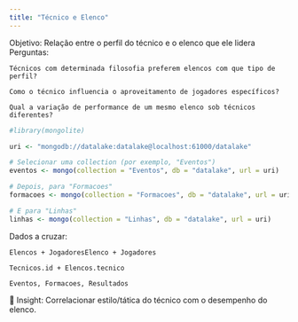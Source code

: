 ```yaml
---
title: "Técnico e Elenco"
---
```


Objetivo: Relação entre o perfil do técnico e o elenco que ele lidera
Perguntas:

    Técnicos com determinada filosofia preferem elencos com que tipo de perfil?

    Como o técnico influencia o aproveitamento de jogadores específicos?

    Qual a variação de performance de um mesmo elenco sob técnicos diferentes?

```r
#library(mongolite)

uri <- "mongodb://datalake:datalake@localhost:61000/datalake"

# Selecionar uma collection (por exemplo, "Eventos")
eventos <- mongo(collection = "Eventos", db = "datalake", url = uri)

# Depois, para "Formacoes"
formacoes <- mongo(collection = "Formacoes", db = "datalake", url = uri)

# E para "Linhas"
linhas <- mongo(collection = "Linhas", db = "datalake", url = uri)
```

Dados a cruzar:

    Elencos + JogadoresElenco + Jogadores

    Tecnicos.id + Elencos.tecnico

    Eventos, Formacoes, Resultados

📌 Insight: Correlacionar estilo/tática do técnico com o desempenho do elenco.


